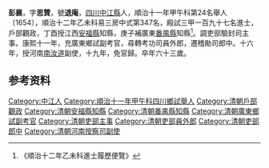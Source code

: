 {{明清人物信息框
| 姓名 = 彭襄
| 圖片名稱=  
| 圖片大小 = 220px
| 圖片說明 =  
| 最高職務 = 河南[[南汝道|南汝道]]副使
| 國家 = 大清
| 爵位 =
| 籍貫 = [[四川|四川]][[中江|中江]]人
| 字號 = 號退庵
| 諡號 = 
| 出生日期 = 天啟七年丁卯十月初八日子時（1627年11月15日）<ref>「一件原開，維康熙陸年柒月朔癸卯念柒日庚午，[[姚啟聖|姚啟聖]]、彭襄、[[連國柱|連國柱]]、[[魯傑|魯傑]]敢告於關聖帝君之前而言曰，啟聖肆人連為手足，升沉濟患，誼同骨肉，有逾此盟，誅殛其速，惟我明神朗鑒洞燭。謹告。姚啟聖號熙止，浙江會稽人，丙寅年玖月拾伍日寅時。彭襄號退庵，四川中江人，丁卯年拾月初捌日子時。連國柱號恕庵，遼東廣寧人，戊寅年肆月貳拾日子時。魯傑號豈凡，遼東瀋陽人，庚辰年肆月拾捌日寅時。前件問知縣姚啟聖，親筆供，卑職肆人原要結拜，故做這個稿兒，因貳拾柒不得閒，不曾結拜，故將此文未燒」。《中山香山明清檔案彙編》，上海古籍出版社，2006.06，第163頁</ref><ref>《順治十二年乙未科進士履歷便覽》作崇禎六年癸酉十月初七日（1633年11月8日）</ref>
| 出生地點 =
| 逝世日期 = 
| 逝世地點 = 
| 墓葬 = 
| 配偶 =  
| 親屬 = 曾祖彭元（庠生）、祖彭應龍（恩選）、父彭述易（庠生）
| 出身 = 
* 順治十一年甲午科第24名舉人
* 順治十二年乙未科三甲一百九十七名進士
| 經歷 = 
| 著作 =  
*《書屈陶合刻後》
*《廣東鄉試錄後序》
*
}}
'''彭襄'''{{BD|1627年|11月15日|？年||}}，字'''思贊'''，號'''退庵'''，[[四川|四川]][[中江縣|中江縣]]人，順治十一年甲午科第24名舉人〔1654〕，順治十二年乙未科易三房中式第347名，殿試三甲一百九十七名進士，戶部觀政，丁酉授江西[[安福縣|安福縣]]知縣，庚子補廣東[[番禺縣|番禺縣]]知縣<ref>《順治十二年乙未科進士履歷便覽》</ref>。調吏部驗封司主事。康熙十一年，充廣東鄉試副考官，尋轉考功司員外郎，遷稽勛司郎中。十六年，授河南[[南汝道|南汝道]]副使，十九年，免官歸。卒年六十三歲。

== 参考资料 ==
{{reflist}}

{{順治十二年乙未科殿試金榜}}

{{Authority control}}

{{DEFAULTSORT:}}
[[Category:中江人|Category:中江人]]
[[Category:順治十一年甲午科四川鄉試舉人|Category:順治十一年甲午科四川鄉試舉人]]
[[Category:清朝戶部觀政|Category:清朝戶部觀政]]
[[Category:清朝安福縣知縣|Category:清朝安福縣知縣]]
[[Category:清朝番禺縣知縣|Category:清朝番禺縣知縣]]
[[Category:清朝廣東鄉試副考官|Category:清朝廣東鄉試副考官]]
[[Category:清朝吏部主事|Category:清朝吏部主事]]
[[Category:清朝吏部員外郎|Category:清朝吏部員外郎]]
[[Category:清朝吏部郎中|Category:清朝吏部郎中]]
[[Category:清朝河南按察司副使|Category:清朝河南按察司副使]]